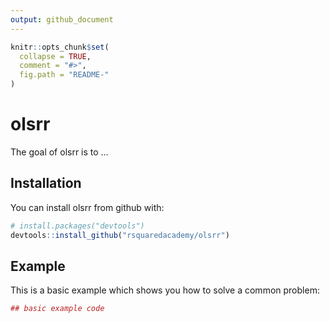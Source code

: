 ```yaml
---
output: github_document
---
```


<!-- README.md is generated from README.Rmd. Please edit that file -->

```r
knitr::opts_chunk$set(
  collapse = TRUE,
  comment = "#>",
  fig.path = "README-"
)
```

# olsrr

The goal of olsrr is to ...

## Installation

You can install olsrr from github with:

```r
# install.packages("devtools")
devtools::install_github("rsquaredacademy/olsrr")
```

## Example

This is a basic example which shows you how to solve a common problem:

```r
## basic example code
```
